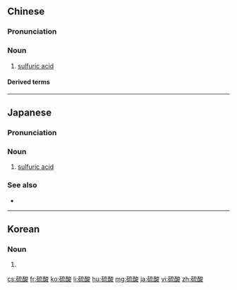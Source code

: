 ==Chinese==
{{zh-forms}}
{{wikipedia|lang=zh}}

===Pronunciation===
{{zh-pron
|m=liúsuān
|c=lau4 syun1
|h=pfs=liù-sôn
|mn=xm,qz,tw:liû-sng/zz:liû-suiⁿ/qz:liû-soan
|w=3lieu soe
|cat=n
}}

===Noun===
{{zh-noun}}

# [[sulfuric acid]]
#: {{zh-x|因 被 潑 硫酸 毀容|to endure disfigurement from a '''vitriol''' attack}}

====Derived terms====
{{zh-der|亞硫酸|硫酸鹽|硫酸鈉|硫酸鉀|硫酸鈣|硫酸鋁|硫酸鎂|硫酸鐵|硫酸銅|硫酸鋅|硫酸鉛|硫酸菸鹼|硫酸銀}}

{{zh-cat|Advanced|Acids|Inorganic compounds}}

----

==Japanese==
{{wikipedia|lang=ja}}
{{ja-kanjitab|りゅう|さん|yomi=o}}

===Pronunciation===
{{ja-pron|りゅうさん|acc=0|y=ko}}

===Noun===
{{ja-noun|りゅうさん|hhira=りうさん}}

# [[sulfuric acid]]

===See also===
* {{ja-r|亜%硫%酸|あ%りゅう%さん}}

{{C|ja|Acids|Inorganic compounds|sort=りゅうさん}}

----

==Korean==
{{ko-hanjatab}}

===Noun===
{{ko-noun|mr=yusan|y=yusan|hangeul=유산}}

# {{hanja form of|유산|[[sulfuric acid]]}}

[[cs:硫酸]]
[[fr:硫酸]]
[[ko:硫酸]]
[[li:硫酸]]
[[hu:硫酸]]
[[mg:硫酸]]
[[ja:硫酸]]
[[vi:硫酸]]
[[zh:硫酸]]